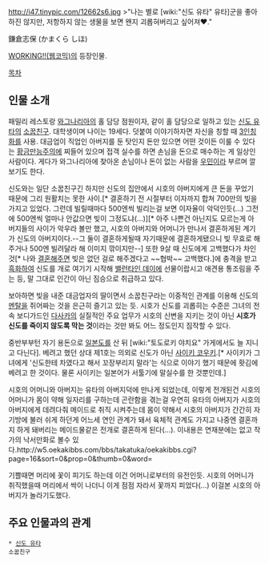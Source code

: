 http://i47.tinypic.com/12662s6.jpg
>"나는 별로 [wiki:"신도 유타" 유타]군을 좋아하진 않지만, 저항하지 않는 생물을 보면 왠지 괴롭혀버리고 싶어져♥."

鎌倉志保 (かまくら しほ)

[[WORKING!!(웹코믹)]]의 등장인물.

[[목차]]

== 인물 소개 ==
패밀리 레스토랑 [[와그나리아]]의 홀 담당 점원이자, 같이 홀 담당으로 일하고 있는 [[신도 유타]]의 [[소꿉친구]]. 대학생이며 나이는 19세다. 덧붙여 이야기하자면 자신을 칭할 때 [[3인칭화]]를 사용. 대금업이 직업인 아버지를 둔 탓인지 돈만 있으면 어떤 것이든 이룰 수 있다는 [[황금만능주의]]에 찌들어 있으며 접객 실수를 하면 손님을 돈으로 매수하는 게 일상인 사람이다. 게다가 와그나리아에 찾아온 손님이나 돈이 없는 사람을 [[우민]]이라 부르며 깔보기도 한다.

신도와는 일단 소꿉친구긴 하지만 신도의 집안에서 시호의 아버지에게 큰 돈을 꾸었기 때문에 그리 원활치는 못한 사이.[* 결혼하기 전 시절부터 이자까지 합쳐 700만의 빚을 가지고 있었다. 그런데 빌릴때마다 500엔씩 빌리는걸 보면 이자율이 악덕인듯(...) 그전에 500엔씩 얼마나 안값으면 빚이 그정도냐(...)][* 아주 나쁜건 아닌지도 모르는게 아버지들의 사이가 악우라 볼만 했고, 시호의 아버지와 어머니가 만나서 결혼하게된 계기가 신도의 아버지이다.--그 둘이 결혼하게될때 자기때문에 결혼하게됐으니 빚 무효로 해주거나 500엔 빌려달라 해 이미지 깎이지만--] 또한 9살 때 신도에게 고백했다가 차인 것[* 나와 [[결혼]]해주면 빚은 없던 걸로 해주겠다고 ~~협박~~ 고백했다.]에 충격을 받고 [[흑화]]하여 신도를 개로 여기기 시작해 [[밸런타인 데이]]에 선물이랍시고 애견용 통조림을 주는 등, 말 그대로 인간이 아닌 짐승으로 취급하고 있다.

보아하면 빚을 내준 대금업자의 딸이면서 소꿉친구라는 이중적인 관계를 이용해 신도의 [[멘탈]]을 쥐어짜는 것을 은근히 즐기고 있는 듯. 시호가 신도를 괴롭히는 수준은 그녀의 전속 보디가드인 [[다사카]]의 실질적인 주요 업무가 시호의 신변을 지키는 것이 아닌 '''시호가 신도를 죽이지 않도록 막는 것'''이라는 것만 봐도 어느 정도인지 짐작할 수 있다.

중반부부턴 자기 용돈으로 [[일본도]]를 산 뒤 [wiki:"토도로키 야치요" 가게에서도 늘 지니고 다닌다]. 베려고 했던 상대 제1호는 의외로 신도가 아닌 [[사이키 코우키]].[* 사이키가 그녀에게 '신도한테 차였다고 해서 꼬장부리지 말라'는 식으로 이야기 했기 때문에 홧김에 베려고 한 것이다. 물론 사이키는 일본어가 서툴기에 말실수를 한 것뿐인데.]

시호의 어머니와 아버지는 유타의 아버지덕에 만나게 되었는데, 이렇게 전개된건 시호의 어머니가 몸이 약해 일자리를 구하는데 곤란함을 겪는걸 우연히 유타의 아버지가 시호의 아버지에게 데려다줘 메이드로 취직 시켜주는데 몸이 약해서 시호의 아버지가 간간히 자기방에 불러 쉬게 하던게 어느세 연인 관계가 돼서 육체적 관계도 가지고 나중엔 결혼까지 하게 돼버리는 메이드물같은 전개로 결혼하게 된다(...). 이내용은 연재분에는 없고 작가의 낙서만화로 볼수 있다.http://w5.oekakibbs.com/bbs/takatuka/oekakibbs.cgi?page=16&sort=0&prop=0&thumb=0&word=

기쁠때면 머리에 꽃이 피기도 하는데 이건 어머니로부터의 유전인듯.
시호의 어머니가 취직했을때 머리에서 싹이 나더니 이게 점점 자라서 꽃까지 피었다(...) 이걸본 시호의 아버지가 놀라기도했다.

== 주요 인물과의 관계 ==
 * [[신도 유타]]
 소꿉친구
